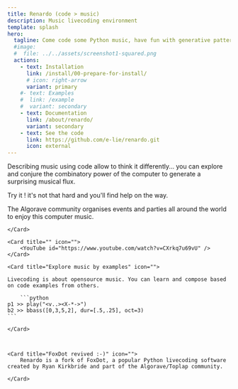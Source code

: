 ```yaml
---
title: Renardo (code > music)
description: Music livecoding environment
template: splash
hero:
  tagline: Come code some Python music, have fun with generative patterns, record original compositions !
  #image:
  #  file: ../../assets/screenshot1-squared.png
  actions:
    - text: Installation
      link: /install/00-prepare-for-install/
      # icon: right-arrow
      variant: primary
    #- text: Examples
    #  link: /example
    #  variant: secondary
    - text: Documentation
      link: /about/renardo/
      variant: secondary
    - text: See the code
      link: https://github.com/e-lie/renardo.git
      icon: external
---
```






<CardGrid stagger>

  <Card title="Music programming, Algorave community" icon="">

  Describing music using code allow to think it differently... you can
  explore and conjure the combinatory power of the computer to generate a surprising musical flux.

  Try it ! it's not that hard and you'll find help on the way.
  
  The Algorave community organises events and parties all around the world to enjoy this computer music.
		
	</Card>

	<Card title="" icon="">
		<YouTube id="https://www.youtube.com/watch?v=CXrkq7u69vU" />
	</Card>

	<Card title="Explore music by examples" icon="">

    Livecoding is about opensource music. You can learn and compose based on code examples from others.

		```python
    p1 >> play("<v..><X-*->")
    b2 >> bbass([0,3,5,2], dur=[.5,.25], oct=3)
    ```

	</Card>
 

 
	<Card title="FoxDot revived :-)" icon="">
		Renardo is a fork of FoxDot, a popular Python livecoding software created by Ryan Kirkbride and part of the Algorave/Toplap community.

	</Card>
 


</CardGrid>

